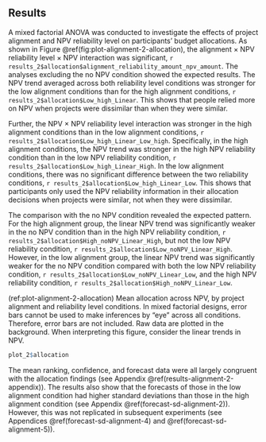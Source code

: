 ## Results

A mixed factorial ANOVA was conducted to investigate the effects of project
alignment and NPV reliability level on participants' budget allocations. As
shown in Figure \@ref(fig:plot-alignment-2-allocation), the alignment $\times$
NPV reliability level $\times$ NPV interaction was significant,
`r results_2$allocation$alignment_reliability_amount_npv_amount`. The
analyses excluding the no NPV condition showed the expected results. The NPV
trend averaged across both reliability level conditions was stronger for the low
alignment conditions than for the high alignment conditions,
`r results_2$allocation$Low_high_Linear`. This shows that people
relied more on NPV when projects were dissimilar than when they were similar.

Further, the NPV $\times$ NPV reliability level interaction was stronger in the high
alignment conditions than in the low alignment conditions,
`r results_2$allocation$Low_high_Linear_Low_high`. Specifically, in
the high alignment conditions, the NPV trend was stronger in the high NPV
reliability condition than in the low NPV reliability condition,
`r results_2$allocation$Low_high_Linear_High`. In the low alignment
conditions, there was no significant difference between the two
reliability conditions, `r results_2$allocation$Low_high_Linear_Low`.
This shows that participants only used the NPV reliability information in their
allocation decisions when projects were similar, not when they were dissimilar.

The comparison with the no NPV condition revealed the expected pattern. For the
high alignment group, the linear NPV trend was significantly weaker in the no
NPV condition than in the high NPV reliability condition,
`r results_2$allocation$High_noNPV_Linear_High`, but not the low
NPV reliability condition, `r results_2$allocation$Low_noNPV_Linear_High`.
However, in the low alignment group, the linear NPV trend was significantly
weaker for the no NPV condition compared with both the low NPV reliability
condition, `r results_2$allocation$Low_noNPV_Linear_Low`,
and the high NPV reliability condition,
`r results_2$allocation$High_noNPV_Linear_Low`.

(ref:plot-alignment-2-allocation) Mean allocation across NPV, by project alignment and reliability level conditions. In mixed factorial designs, error bars cannot be used to make inferences by "eye" across all conditions. Therefore, error bars are not included. Raw data are plotted in the background. When interpreting this figure, consider the linear trends in NPV.

```r
plot_2$allocation
```

The mean ranking, confidence, and forecast data were all largely congruent with
the allocation findings (see Appendix \@ref(results-alignment-2-appendix)). The
results also show that the forecasts of those in the low alignment condition had
higher standard deviations than those in the high alignment condition (see
Appendix \@ref(forecast-sd-alignment-2)). However, this was not replicated in
subsequent experiments (see Appendices \@ref(forecast-sd-alignment-4)
and \@ref(forecast-sd-alignment-5)).

